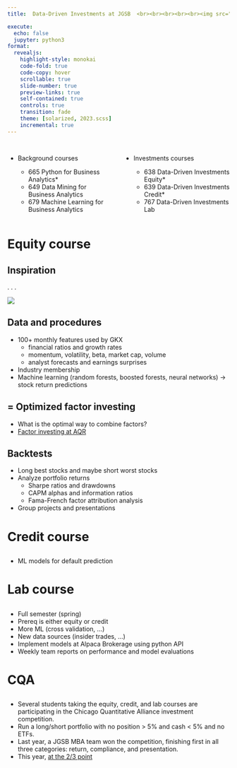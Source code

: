 ```yaml
---
title:  Data-Driven Investments at JGSB  <br><br><br><br><br><img src="RiceBusiness-transparent-logo-sm.png"  height=80>

execute:
  echo: false
  jupyter: python3
format: 
  revealjs:
    highlight-style: monokai
    code-fold: true
    code-copy: hover
    scrollable: true
    slide-number: true
    preview-links: true
    self-contained: true
    controls: true
    transition: fade
    theme: [solarized, 2023.scss]
    incremental: true
---
```


## 

:::: {.columns}

::: {.column width="50%"}

- Background courses

  - 665 Python for Business Analytics*
  - 649 Data Mining for Business Analytics
  - 679 Machine Learning for Business Analytics
:::



::: {.column width="50%"}


- Investments courses

  - 638 Data-Driven Investments Equity*
  - 639 Data-Driven Investments Credit*
  - 767 Data-Driven Investments Lab
:::

::::

# Equity course

## Inspiration

. . .

![](GKX.jpg)

## Data and procedures

- 100+ monthly features used by GKX
  - financial ratios and growth rates
  - momentum, volatility, beta, market cap, volume
  - analyst forecasts and earnings surprises
- Industry membership
- Machine learning (random forests, boosted forests, neural networks) $\rightarrow$ stock return predictions

## = Optimized factor investing

- What is the optimal way to combine factors?
- [Factor investing at AQR](https://www.aqr.com/Learning-Center/Systematic-Equities/Systematic-Equities-A-Closer-Look?gclid=Cj0KCQiA_8OPBhDtARIsAKQu0gZS3uj9A0fdCN5eB_P-uUfY0VWr2uY9MW503bgPnO7DbQeVr2_WlxkaAlwhEALw_wcB){.external target="_blank"}

## Backtests

- Long best stocks and maybe short worst stocks
- Analyze portfolio returns
  - Sharpe ratios and drawdowns
  - CAPM alphas and information ratios
  - Fama-French factor attribution analysis
- Group projects and presentations

# Credit course

##

- ML models for default prediction

# Lab course

## 

- Full semester (spring)
- Prereq is either equity or credit
- More ML (cross validation, ...)
- New data sources (insider trades, ...)
- Implement models at Alpaca Brokerage using python API
- Weekly team reports on performance and model evaluations

# CQA

## 

- Several students taking the equity, credit, and lab courses are participating in the Chicago Quantitative Alliance investment competition.
- Run a long/short portfolio with no position > 5% and cash < 5% and no ETFs.
- Last year, a JGSB MBA team won the competition, finishing first in all three categories: return, compliance, and presentation.
- This year, <a href="https://www.cqa.org/current_challenge">at the 2/3 point</a>  
